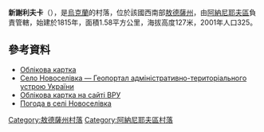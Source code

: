 {{coord|47|38|13|N|29|55|34|E|scale:30000|display=title}}

'''新謝利夫卡'''（{{lang-uk|Новоселівка}}），是[[烏克蘭|烏克蘭]]的村落，位於該國西南部[[敖德薩州|敖德薩州]]，由[[阿納尼耶夫區|阿納尼耶夫區]]負責管轄，始建於1815年，面積1.58平方公里，海拔高度127米，2001年人口325。

==參考資料==
*[http://w1.c1.rada.gov.ua/pls/z7503/A005?rdat1=26.09.2014&rf7571=23569 Облікова картка] {{Wayback|url=http://w1.c1.rada.gov.ua/pls/z7503/A005?rdat1=26.09.2014&rf7571=23569 |date=20180923200557 }}
*[http://atu.gki.com.ua/atu/42030 Село Новоселівка — Геопортал адміністративно-територіального устрою України]{{dead link|date=2018年3月 |bot=InternetArchiveBot |fix-attempted=yes }}
* [http://w1.c1.rada.gov.ua/pls/z7503/A005?rdat1=26.09.2014&rf7571=23569 Облікова картка на сайті ВРУ] {{Wayback|url=http://w1.c1.rada.gov.ua/pls/z7503/A005?rdat1=26.09.2014&rf7571=23569 |date=20180923200557 }}
* [http://weather.in.ua/ua/odesskaja/18052 Погода в селі Новоселівка] {{Wayback|url=http://weather.in.ua/ua/odesskaja/18052 |date=20111216160649 }}

{{DEFAULTSORT:Новоселівка}}
[[Category:敖德薩州村落|Category:敖德薩州村落]]
[[Category:阿納尼耶夫區村落|Category:阿納尼耶夫區村落]]


{{Odessa-geo-stub}}